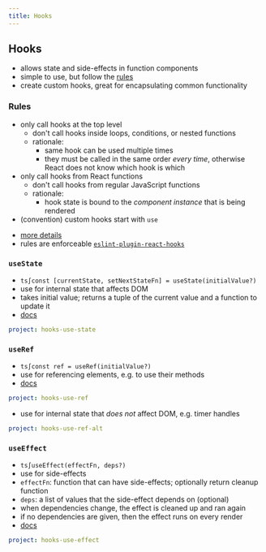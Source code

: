 ```yaml
---
title: Hooks
---
```


## Hooks

- allows state and side-effects in function components
- simple to use, but follow the [rules](#rules)
- create custom hooks, great for encapsulating common functionality

### Rules

- only call hooks at the top level
  - don't call hooks inside loops, conditions, or nested functions
  - rationale:
    - same hook can be used multiple times
    - they must be called in the same order _every time_, otherwise React does not know which hook is which
- only call hooks from React functions
  - don't call hooks from regular JavaScript functions
  - rationale:
    - hook state is bound to the _component instance_ that is being rendered
- (convention) custom hooks start with `use`

* [more details](https://reactjs.org/docs/hooks-rules.html)
* rules are enforceable [`eslint-plugin-react-hooks`](https://www.npmjs.com/package/eslint-plugin-react-hooks)

### `useState`

- `ts∫const [currentState, setNextStateFn] = useState(initialValue?)`
- use for internal state that affects DOM
- takes initial value; returns a tuple of the current value and a function to update it
- [docs](https://reactjs.org/docs/hooks-reference.html#usestate)

```yaml {example}
project: hooks-use-state
```

### `useRef`

- `ts∫const ref = useRef(initialValue?)`
- use for referencing elements, e.g. to use their methods
- [docs](https://reactjs.org/docs/hooks-reference.html#useref)

```yaml {example}
project: hooks-use-ref
```

- use for internal state that _does not_ affect DOM, e.g. timer handles

```yaml {example}
project: hooks-use-ref-alt
```

### `useEffect`

- `ts∫useEffect(effectFn, deps?)`
- use for side-effects
- `effectFn`: function that can have side-effects; optionally return cleanup function
- `deps`: a list of values that the side-effect depends on (optional)
- when dependencies change, the effect is cleaned up and ran again
- if no dependencies are given, then the effect runs on every render
- [docs](https://reactjs.org/docs/hooks-reference.html#useeffect)

```yaml {example}
project: hooks-use-effect
```
